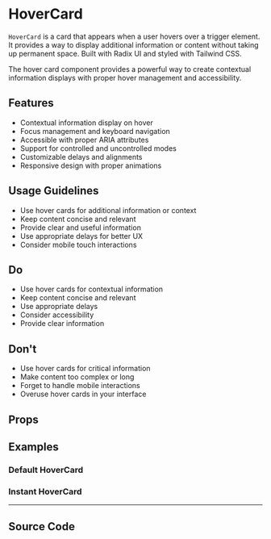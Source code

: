 
<Meta of={HoverCardStories} />

# HoverCard

`HoverCard` is a card that appears when a user hovers over a trigger element. It provides a way to display additional information or content without taking up permanent space. Built with Radix UI and styled with Tailwind CSS.

The hover card component provides a powerful way to create contextual information displays with proper hover management and accessibility.

## Features

- Contextual information display on hover
- Focus management and keyboard navigation
- Accessible with proper ARIA attributes
- Support for controlled and uncontrolled modes
- Customizable delays and alignments
- Responsive design with proper animations

## Usage Guidelines

- Use hover cards for additional information or context
- Keep content concise and relevant
- Provide clear and useful information
- Use appropriate delays for better UX
- Consider mobile touch interactions

## Do

- Use hover cards for contextual information
- Keep content concise and relevant
- Use appropriate delays
- Consider accessibility
- Provide clear information

## Don't

- Use hover cards for critical information
- Make content too complex or long
- Forget to handle mobile interactions
- Overuse hover cards in your interface

## Props

<Controls of={HoverCardStories.Default} />

## Examples

### Default HoverCard

<Canvas of={HoverCardStories.Default} />

### Instant HoverCard

<Canvas of={HoverCardStories.Instant} />

---

## Source Code

<Source of={HoverCardStories.Default} language='tsx' />

